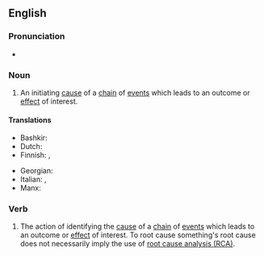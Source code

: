 ==English==

===Pronunciation===
* {{audio|en|En-au-root cause.ogg|Audio (AU)}}

===Noun===
{{en-noun}}

# {{lb|en|idiomatic}} An initiating [[cause]] of a [[chain]] of [[event]]s which leads to an outcome or [[effect]] of interest.

====Translations====
{{trans-top|initiating cause}}
* Bashkir: {{t|ba|төп сәбәп}}
* Dutch: {{t|nl|grondoorzaak|f}}
* Finnish: {{t|fi|[[pohjimmainen]] [[syy]]}}, {{t|fi|perussyy}}
{{trans-mid}}
* Georgian: {{t|ka|ძირეული მიზეზი}}
* Italian: {{t|it|causa scatenante|f}}, {{t|it|causa ultima|f}}
* Manx: {{t|gv|ard-oyr|m}}
{{trans-bottom}}

===Verb===
{{en-verb|root caus}}

# {{lb|en|idiomatic}} The action of identifying the [[cause]] of a [[chain]] of [[event]]s which leads to an outcome or [[effect]] of interest. To root cause something's root cause does not necessarily imply the use of [[wikipedia:Root_cause_analysis|root cause analysis (RCA)]].
